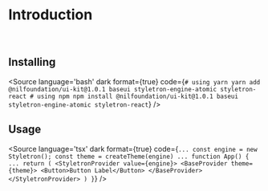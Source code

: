 
<Meta title="Documentation/Introduction"/>

# Introduction

<br />

## Installing
<Source
  language='bash'
  dark
  format={true}
  code={`
        # using yarn
        yarn add @nilfoundation/ui-kit@1.0.1 baseui styletron-engine-atomic styletron-react
        # using npm
        npm install @nilfoundation/ui-kit@1.0.1 baseui styletron-engine-atomic styletron-react
  `}
/>

## Usage
<Source
  language='tsx'
  dark
  format={true}
  code={`
    ...
    const engine = new Styletron();
    const theme = createTheme(engine)
    ...
    function App() {
      ...
      return (
        <StyletronProvider value={engine}>
          <BaseProvider theme={theme}>
            <Button>Button Label</Button>
          </BaseProvider>
        </StyletronProvider>
      )
    }
`}
/>
